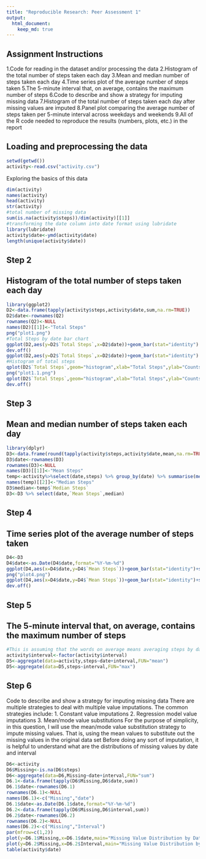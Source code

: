 ```yaml
---
title: "Reproducible Research: Peer Assessment 1"
output: 
  html_document:
    keep_md: true
---
```

## Assignment Instructions
1.Code for reading in the dataset and/or processing the data
2.Histogram of the total number of steps taken each day
3.Mean and median number of steps taken each day
4.Time series plot of the average number of steps taken
5.The 5-minute interval that, on average, contains the maximum number of steps
6.Code to describe and show a strategy for imputing missing data
7.Histogram of the total number of steps taken each day after missing values are imputed
8.Panel plot comparing the average number of steps taken per 5-minute interval across weekdays and weekends
9.All of the R code needed to reproduce the results (numbers, plots, etc.) in the report


## Loading and preprocessing the data
```r
setwd(getwd())
activity<-read.csv("activity.csv")
```

Exploring the basics of this data
```r
dim(activity)
names(activity)
head(activity)
str(activity)
#total number of missing data
sum(is.na(activity$steps))/dim(activity)[[1]]
#transforming the date column into date format using lubridate
library(lubridate)
activity$date<-ymd(activity$date)
length(unique(activity$date))
```

## Step 2
## Histogram of the total number of steps taken each day
```r
library(ggplot2)
D2<-data.frame(tapply(activity$steps,activity$date,sum,na.rm=TRUE))
D2$date<-rownames(Q2)
rownames(Q2)<-NULL
names(D2)[[1]]<-"Total Steps"
png("plot1.png")
#Total Steps by date bar chart
ggplot(D2,aes(y=D2$`Total Steps`,x=D2$date))+geom_bar(stat="identity") + ylab("Total Steps")+xlab("Date")+ggtitle("Total Steps by date")
dev.off()
ggplot(D2,aes(y=D2$`Total Steps`,x=D2$date))+geom_bar(stat="identity") + ylab("Total Steps")+xlab("Date")+ggtitle("Total Steps by date")
#Histogram of total steps
qplot(D2$`Total Steps`,geom="histogram",xlab="Total Steps",ylab="Counts",main="Total Steps Historgram")
png("plot1.1.png")
qplot(D2$`Total Steps`,geom="histogram",xlab="Total Steps",ylab="Counts",main="Total Steps Historgram")
dev.off()
```

## Step 3
## Mean and median number of steps taken each day
```r
library(dplyr)
D3<-data.frame(round(tapply(activity$steps,activity$date,mean,na.rm=TRUE),2))
D3$date<-rownames(D3)
rownames(D3)<-NULL
names(D3)[[1]]<-"Mean Steps"
temp<-activity%>%select(date,steps) %>% group_by(date) %>% summarise(median(steps))
names(temp)[[2]]<-"Median Steps"
D3$median<-temp$`Median Steps`
D3<-D3 %>% select(date,`Mean Steps`,median)
```


## Step 4
## Time series plot of the average number of steps taken
```r
D4<-D3
D4$date<-as.Date(D4$date,format="%Y-%m-%d")
ggplot(D4,aes(x=D4$date,y=D4$`Mean Steps`))+geom_bar(stat="identity")+scale_x_date()+ylab("Mean Steps Every day")+xlab("Date")+ggtitle("Mean Steps by Date")
png("plot4.png")
ggplot(D4,aes(x=D4$date,y=D4$`Mean Steps`))+geom_bar(stat="identity")+scale_x_date()+ylab("Mean Steps Every day")+xlab("Date")+ggtitle("Mean Steps by Date")
dev.off()
```

## Step 5
## The 5-minute interval that, on average, contains the maximum number of steps

```r
#This is assuming that the words on average means averaging steps by date and interval
activity$interval<-factor(activity$interval)
D5<-aggregate(data=activity,steps~date+interval,FUN="mean")
D5<-aggregate(data=D5,steps~interval,FUN="max")
```

## Step 6
Code to describe and show a strategy for imputing missing data
There are multiple strategies to deal with multiple value imputations.
The common strategies include:
1. Constant value imputations
2. Regression model value imputations
3. Mean/mode value substitutions
For the purpose of simplicity, in this question, I will use the mean/mode value substitution strategy to impute missing values. That is, using the mean values to substitute out the missing values in the original data set
Before doing any sort of imputation, it is helpful to understand what are the distributions of missing values by date and interval
```r
D6<-activity
D6$Missing<-is.na(D6$steps)
D6<-aggregate(data=D6,Missing~date+interval,FUN="sum")
D6.1<-data.frame(tapply(D6$Missing,D6$date,sum))
D6.1$date<-rownames(D6.1)
rownames(D6.1)<-NULL
names(D6.1)<-c("Missing","date")
D6.1$date<-as.Date(D6.1$date,format="%Y-%m-%d")
D6.2<-data.frame(tapply(D6$Missing,D6$interval,sum))
D6.2$date<-rownames(D6.2)
rownames(D6.2)<-NULL
names(D6.2)<-c("Missing","Interval")
par(mfrow=c(1,2))
plot(y=D6.1$Missing,x=D6.1$date,main="Missing Value Distribution by Date")
plot(y=D6.2$Missing,x=D6.2$Interval,main="Missing Value Distribution by Interval")
table(activity$date)
```
